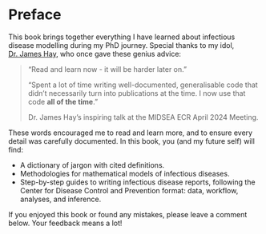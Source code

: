 # Preface {.unnumbered}

This book brings together everything I have learned about infectious disease modelling during my PhD journey. Special thanks to my idol, [Dr. James Hay](https://uk.linkedin.com/in/james-a-hay), who once gave these genius advice:

> "Read and learn now - it will be harder later on."
>
> "Spent a lot of time writing well-documented, generalisable code that didn't necessarily turn into publications at the time. I now use that code **all of the time**."
>
> Dr. James Hay's inspiring talk at the MIDSEA ECR April 2024 Meeting.

These words encouraged me to read and learn more, and to ensure every detail was carefully documented. In this book, you (and my future self) will find:

- A dictionary of jargon with cited definitions.
- Methodologies for mathematical models of infectious diseases.
- Step-by-step guides to writing infectious disease reports, following the Center for Disease Control and Prevention format: data, workflow, analyses, and inference.

If you enjoyed this book or found any mistakes, please leave a comment below. Your feedback means a lot!
